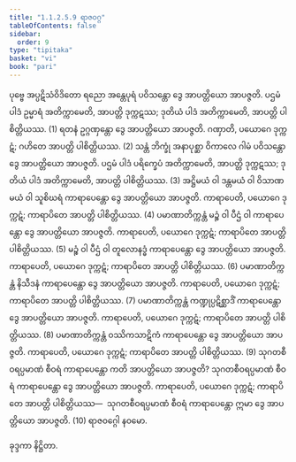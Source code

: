 ```yaml
---
title: "1.1.2.5.9 ရာဇဝဂ္ဂ"
tableOfContents: false
sidebar:
  order: 9
type: "tipitaka"
basket: "vi"
book: "pari"
---
```



<DynamicBreadcrumb />

<Division number="173" book="pari" e="ch" v="5" p="71">

<Paragraph number="475" book="pari">
ပုဗ္ဗေ အပ္ပဋိသံဝိဒိတော ရညော အန္တေပုရံ ပဝိသန္တော ဒွေ အာပတ္တိယော အာပဇ္ဇတိ. ပဌမံ ပါဒံ ဥမ္မာရံ အတိက္ကာမေတိ, အာပတ္တိ ဒုက္ကဋဿ; ဒုတိယံ ပါဒံ အတိက္ကာမေတိ, အာပတ္တိ ပါစိတ္တိယဿ. (1)
</Paragraph>

<Paragraph number="476" book="pari">
ရတနံ ဥဂ္ဂဏှန္တော ဒွေ အာပတ္တိယော အာပဇ္ဇတိ. ဂဏှာတိ, ပယောဂေ ဒုက္ကဋံ; ဂဟိတေ အာပတ္တိ ပါစိတ္တိယဿ. (2)
</Paragraph>

<Paragraph number="477" book="pari">
သန္တံ ဘိက္ခုံ အနာပုစ္ဆာ ဝိကာလေ ဂါမံ ပဝိသန္တော ဒွေ အာပတ္တိယော အာပဇ္ဇတိ. ပဌမံ ပါဒံ ပရိက္ခေပံ အတိက္ကာမေတိ, အာပတ္တိ ဒုက္ကဋဿ; ဒုတိယံ ပါဒံ အတိက္ကာမေတိ, အာပတ္တိ ပါစိတ္တိယဿ. (3)
</Paragraph>

<Paragraph number="478" book="pari">
အဋ္ဌိမယံ ဝါ ဒန္တမယံ ဝါ ဝိသာဏမယံ ဝါ သူစိဃရံ ကာရာပေန္တော ဒွေ အာပတ္တိယော အာပဇ္ဇတိ. ကာရာပေတိ, ပယောဂေ ဒုက္ကဋံ; ကာရာပိတေ အာပတ္တိ ပါစိတ္တိယဿ. (4)
</Paragraph>

<Paragraph number="479" book="pari">
ပမာဏာတိက္ကန္တံ မဉ္စံ ဝါ ပီဌံ ဝါ ကာရာပေန္တော ဒွေ အာပတ္တိယော အာပဇ္ဇတိ. ကာရာပေတိ, ပယောဂေ ဒုက္ကဋံ; ကာရာပိတေ အာပတ္တိ ပါစိတ္တိယဿ. (5)
</Paragraph>

<Paragraph number="480" book="pari">
မဉ္စံ ဝါ ပီဌံ ဝါ တူလောနဒ္ဓံ ကာရာပေန္တော ဒွေ အာပတ္တိယော အာပဇ္ဇတိ. ကာရာပေတိ, ပယောဂေ ဒုက္ကဋံ; ကာရာပိတေ အာပတ္တိ ပါစိတ္တိယဿ. (6)
</Paragraph>

<Paragraph number="481" book="pari">
ပမာဏာတိက္ကန္တံ နိသီဒနံ ကာရာပေန္တော ဒွေ အာပတ္တိယော အာပဇ္ဇတိ. ကာရာပေတိ, ပယောဂေ ဒုက္ကဋံ; ကာရာပိတေ အာပတ္တိ ပါစိတ္တိယဿ. (7)
</Paragraph>

<Paragraph number="482" book="pari">
ပမာဏာတိက္ကန္တံ ကဏ္ဍုပ္ပဋိစ္ဆာဒိံ ကာရာပေန္တော ဒွေ အာပတ္တိယော အာပဇ္ဇတိ. ကာရာပေတိ, ပယောဂေ ဒုက္ကဋံ; ကာရာပိတေ အာပတ္တိ ပါစိတ္တိယဿ. (8)
</Paragraph>

<Paragraph number="483" book="pari">
ပမာဏာတိက္ကန္တံ ဝဿိကသာဋိကံ ကာရာပေန္တော ဒွေ အာပတ္တိယော အာပဇ္ဇတိ. ကာရာပေတိ, ပယောဂေ ဒုက္ကဋံ; ကာရာပိတေ အာပတ္တိ ပါစိတ္တိယဿ. (9)
</Paragraph>

<Paragraph number="484" book="pari">
သုဂတစီဝရပ္ပမာဏံ စီဝရံ ကာရာပေန္တော ကတိ အာပတ္တိယော အာပဇ္ဇတိ? သုဂတစီဝရပ္ပမာဏံ စီဝရံ ကာရာပေန္တော ဒွေ အာပတ္တိယော အာပဇ္ဇတိ. ကာရာပေတိ, ပယောဂေ ဒုက္ကဋံ; ကာရာပိတေ အာပတ္တိ ပါစိတ္တိယဿ—  သုဂတစီဝရပ္ပမာဏံ စီဝရံ ကာရာပေန္တော ဣမာ ဒွေ အာပတ္တိယော အာပဇ္ဇတိ. (10)

</Paragraph>
</Division>

<Paragraph number="485" type="center" book="pari">
ရာဇဝဂ္ဂေါ နဝမော.

  
ခုဒ္ဒကာ နိဋ္ဌိတာ.
</Paragraph>